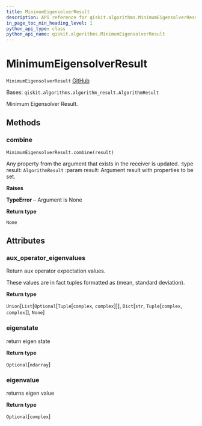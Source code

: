 ```yaml
---
title: MinimumEigensolverResult
description: API reference for qiskit.algorithms.MinimumEigensolverResult
in_page_toc_min_heading_level: 1
python_api_type: class
python_api_name: qiskit.algorithms.MinimumEigensolverResult
---
```


# MinimumEigensolverResult

<span id="qiskit.algorithms.MinimumEigensolverResult" />

`MinimumEigensolverResult` [GitHub](https://github.com/qiskit/qiskit/tree/stable/0.21/qiskit/algorithms/minimum_eigen_solvers/minimum_eigen_solver.py "view source code")

Bases: `qiskit.algorithms.algorithm_result.AlgorithmResult`

Minimum Eigensolver Result.

## Methods

### combine

<span id="qiskit.algorithms.MinimumEigensolverResult.combine" />

`MinimumEigensolverResult.combine(result)`

Any property from the argument that exists in the receiver is updated. :type result: `AlgorithmResult` :param result: Argument result with properties to be set.

**Raises**

**TypeError** – Argument is None

**Return type**

`None`

## Attributes

<span id="qiskit.algorithms.MinimumEigensolverResult.aux_operator_eigenvalues" />

### aux\_operator\_eigenvalues

Return aux operator expectation values.

These values are in fact tuples formatted as (mean, standard deviation).

**Return type**

`Union`\[`List`\[`Optional`\[`Tuple`\[`complex`, `complex`]]], `Dict`\[`str`, `Tuple`\[`complex`, `complex`]], `None`]

<span id="qiskit.algorithms.MinimumEigensolverResult.eigenstate" />

### eigenstate

return eigen state

**Return type**

`Optional`\[`ndarray`]

<span id="qiskit.algorithms.MinimumEigensolverResult.eigenvalue" />

### eigenvalue

returns eigen value

**Return type**

`Optional`\[`complex`]

